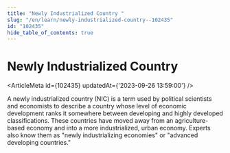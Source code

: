 ```yaml
---
title: "Newly Industrialized Country "
slug: "/en/learn/newly-industrialized-country--102435"
id: "102435"
hide_table_of_contents: true
---
```



# Newly Industrialized Country 

<ArticleMeta id={102435} updatedAt={'2023-09-26 13:59:00'} />
<div className='border-solid border-b border-t-0 my-4 border-[var(--ifm-color-gray-300)]' />

A newly industrialized country (NIC) is a term used by political scientists and economists to describe a country whose level of economic development ranks it somewhere between developing and highly developed classifications. These countries have moved away from an agriculture-based economy and into a more industrialized, urban economy. Experts also know them as "newly industrializing economies" or "advanced developing countries."
